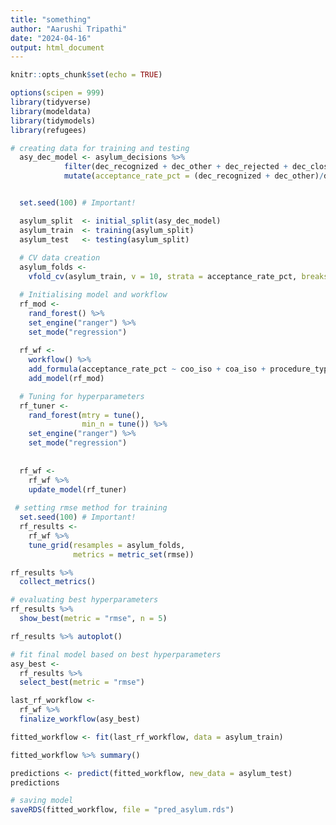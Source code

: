 ```yaml
---
title: "something"
author: "Aarushi Tripathi"
date: "2024-04-16"
output: html_document
---
```


```r
knitr::opts_chunk$set(echo = TRUE)

options(scipen = 999)
library(tidyverse)
library(modeldata)
library(tidymodels)
library(refugees)

```



```r
 
# creating data for training and testing
  asy_dec_model <- asylum_decisions %>%
            filter(dec_recognized + dec_other + dec_rejected + dec_closed == dec_total) %>%
            mutate(acceptance_rate_pct = (dec_recognized + dec_other)/dec_total)


  set.seed(100) # Important!

  asylum_split  <- initial_split(asy_dec_model)
  asylum_train  <- training(asylum_split)
  asylum_test   <- testing(asylum_split)
  
  # CV data creation
  asylum_folds <- 
    vfold_cv(asylum_train, v = 10, strata = acceptance_rate_pct, breaks = 5)

  # Initialising model and workflow
  rf_mod <-
    rand_forest() %>%
    set_engine("ranger") %>%
    set_mode("regression")
  
  rf_wf <-
    workflow() %>% 
    add_formula(acceptance_rate_pct ~ coo_iso + coa_iso + procedure_type + dec_level + dec_pc) %>% 
    add_model(rf_mod)

  # Tuning for hyperparameters
  rf_tuner <-
    rand_forest(mtry = tune(),
                min_n = tune()) %>%
    set_engine("ranger") %>%
    set_mode("regression")
  
  
  rf_wf <-
    rf_wf %>%
    update_model(rf_tuner)
  
 # setting rmse method for training 
  set.seed(100) # Important!
  rf_results <-
    rf_wf %>%
    tune_grid(resamples = asylum_folds,
              metrics = metric_set(rmse))

rf_results %>%
  collect_metrics()


```


```r
# evaluating best hyperparameters
rf_results %>% 
  show_best(metric = "rmse", n = 5)

```
```r
rf_results %>% autoplot()

```
```r

# fit final model based on best hyperparameters
asy_best <-
  rf_results %>% 
  select_best(metric = "rmse")

last_rf_workflow <- 
  rf_wf %>%
  finalize_workflow(asy_best)

fitted_workflow <- fit(last_rf_workflow, data = asylum_train)

fitted_workflow %>% summary()


```



```r
predictions <- predict(fitted_workflow, new_data = asylum_test)
predictions
```

```r
# saving model
saveRDS(fitted_workflow, file = "pred_asylum.rds")
```

